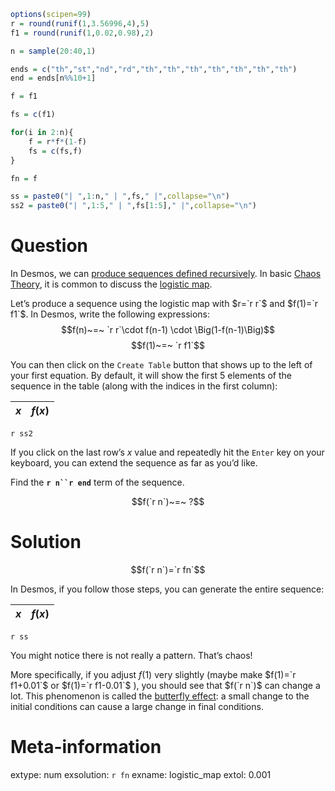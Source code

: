 ```r
options(scipen=99)
r = round(runif(1,3.56996,4),5)
f1 = round(runif(1,0.02,0.98),2)

n = sample(20:40,1)

ends = c("th","st","nd","rd","th","th","th","th","th","th","th")
end = ends[n%%10+1]

f = f1

fs = c(f1)

for(i in 2:n){
    f = r*f*(1-f)
    fs = c(fs,f)
}

fn = f

ss = paste0("| ",1:n," | ",fs," |",collapse="\n")
ss2 = paste0("| ",1:5," | ",fs[1:5]," |",collapse="\n")

```


Question
========

In Desmos, we can [produce sequences defined recursively](https://help.desmos.com/hc/en-us/articles/25917735966989-Recursion#h_01HVHM10ASS971T6VMMHEX9HD9). In basic [Chaos Theory](https://en.wikipedia.org/wiki/Chaos_theory), it is common to discuss the [logistic map](https://en.wikipedia.org/wiki/Logistic_map).

Let's produce a sequence using the logistic map with $r=`r r`$ and $f(1)=`r f1`$. In Desmos, write the following expressions:
$$f(n)~=~ `r r`\cdot f(n-1) \cdot \Big(1-f(n-1)\Big)$$
$$f(1)~=~ `r f1`$$

You can then click on the `Create Table` button that shows up to the left of your first equation. By default, it will show the first 5 elements of the sequence in the table (along with the indices in the first column):

| $x$ | $f(x)$ |
|:---:|:---:|
`r ss2`

 If you click on the last row's $x$ value and repeatedly hit the `Enter` key on your keyboard, you can extend the sequence as far as you'd like.

Find the **`r n``r end`** term of the sequence.

$$f(`r n`)~=~ ?$$


Solution
========

$$f(`r n`)=`r fn`$$

In Desmos, if you follow those steps, you can generate the entire sequence:

| $x$ | $f(x)$ |
|:---:|:---:|
`r ss`

You might notice there is not really a pattern. That's chaos!

More specifically, if you adjust $f(1)$ very slightly (maybe make $f(1)=`r f1+0.01`$ or  $f(1)=`r f1-0.01`$ ), you should see that $f(`r n`)$ can change a lot. This phenomenon is called the [butterfly effect](https://en.wikipedia.org/wiki/Butterfly_effect): a small change to the initial conditions can cause a large change in final conditions.




Meta-information
============
extype: num
exsolution: `r fn`
exname: logistic_map
extol: 0.001